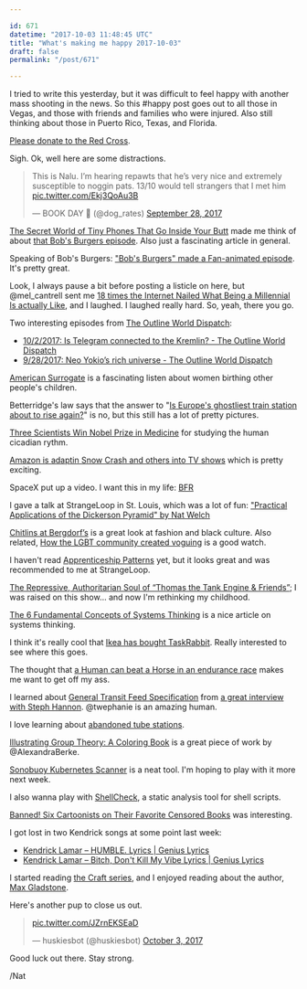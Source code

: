 ```yaml
---

id: 671
datetime: "2017-10-03 11:48:45 UTC"
title: "What's making me happy 2017-10-03"
draft: false
permalink: "/post/671"

---
```


I tried to write this yesterday, but it was difficult to feel happy with another mass shooting in the news. So this #happy post goes out to all those in Vegas, and those with friends and families who were injured. Also still thinking about those in Puerto Rico, Texas, and Florida.

[Please donate to the Red Cross](https://www.redcross.org/donate/donation).

Sigh. Ok, well here are some distractions.

<blockquote class="twitter-tweet" data-lang="en"><p lang="en" dir="ltr">This is Nalu. I’m hearing repawts that he’s very nice and extremely susceptible to noggin pats. 13/10 would tell strangers that I met him <a href="https://t.co/Ekj3QoAu3B">pic.twitter.com/Ekj3QoAu3B</a></p>&mdash; BOOK DAY 🐶 (@dog_rates) <a href="https://twitter.com/dog_rates/status/913436080363499520?ref_src=twsrc%Etfw">September 28, 2017</a></blockquote>
<script async src="//platform.twitter.com/widgets.js" charset="utf-8"></script>

[The Secret World of Tiny Phones That Go Inside Your Butt](https://www.vice.com/en_us/article/zngpz4/prison-phones-that-go-up-your-bum) made me think of about [that Bob's Burgers episode](https://www.youtube.com/watch?v=hng5GGLgFAg). Also just a fascinating article in general.

Speaking of Bob's Burgers: ["Bob's Burgers" made a Fan-animated episode](https://www.buzzfeed.com/alivelez/bobs-burgers-fan-art-for-the-win?ref=bffbmain#.hs7YaplB5). It's pretty great.


Look, I always pause a bit before posting a listicle on here, but @mel_cantrell sent me [18 times the Internet Nailed What Being a Millennial Is actually Like](https://www.buzzfeed.com/katangus/im-never-going-to-retire#.wkkmzzRJ2), and I laughed. I laughed really hard. So, yeah, there you go.

Two interesting episodes from [The Outline World Dispatch](https://theoutline.com/post/1359/the-outline-world-dispatch):

 - [10/2/2017: Is Telegram connected to the Kremlin? - The Outline World Dispatch](http://pca.st/cth6)
 - [9/28/2017: Neo Yokio’s rich universe - The Outline World Dispatch](http://pca.st/TGbP)

[American Surrogate](http://www.npr.org/2017/09/06/548819214/rough-translation-american-surrogates) is a fascinating listen about women birthing other people's children.

Betterridge's law says that the answer to "[Is Europe's ghostliest train station about to rise again?](http://www.bbc.com/news/magazine-41445860)" is no, but this still has a lot of pretty pictures.

[Three Scientists Win Nobel Prize in Medicine](https://nyti.ms/2fJw8tL) for studying the human cicadian rythm.

[Amazon is adaptin Snow Crash and others into TV shows](http://variety.com/2017/tv/news/amazon-studios-lazarus-snow-crash-ringworld-1202576048/) which is pretty exciting.

SpaceX put up a video. I want this in my life: [BFR](https://www.youtube.com/watch?v=zqE-ultsWt0&feature=youtu.be)

I gave a talk at StrangeLoop in St. Louis, which was a lot of fun: ["Practical Applications of the Dickerson Pyramid" by Nat Welch](https://www.youtube.com/watch?v=xWAfTAu0Mww&feature=youtu.be)

[Chitlins at Bergdorf’s](https://gimletmedia.com/episode/chitlins-at-bergdorfs/) is a great look at fashion and black culture. Also related, [How the LGBT community created voguing](https://www.youtube.com/watch?v=XJ6fqQX_e9U&feature=youtu.be) is a good watch.

I haven't read [Apprenticeship Patterns](http://chimera.labs.oreilly.com/books/1234000001813/index.html) yet, but it looks great and was recommended to me at StrangeLoop.

[The Repressive, Authoritarian Soul of “Thomas the Tank Engine & Friends”](https://www.newyorker.com/culture/rabbit-holes/the-repressive-authoritarian-soul-of-thomas-the-tank-engine-and-friends); I was raised on this show... and now I'm rethinking my childhood.

[The 6 Fundamental Concepts of Systems Thinking](https://medium.com/disruptive-design/tools-for-systems-thinkers-the-6-fundamental-concepts-of-systems-thinking-379cdac3dc6a?source=ifttt--------------2) is a nice article on systems thinking.

I think it's really cool that [Ikea has bought TaskRabbit](https://www.recode.net/2017/9/28/16377528/ikea-acquisition-taskrabbit-shopping-home-contract-labor). Really interested to see where this goes.

The thought that [a Human can beat a Horse in an endurance race](http://www.npr.org/sections/health-shots/2015/10/20/450068114/heres-how-you-can-outrun-a-horse) makes me want to get off my ass.

I learned about [General Transit Feed Specification](https://en.wikipedia.org/wiki/General_Transit_Feed_Specification) from [a great interview with Steph Hannon](https://venturebeat.com/2017/09/25/thriving-in-chaos-podcast/). @twephanie is an amazing human.

I love learning about [abandoned tube stations](https://www.youtube.com/watch?v=zOLQ3GqfNrQ&feature=youtu.be).

[Illustrating Group Theory: A Coloring Book](http://www.coloring-book.co/) is a great piece of work by @AlexandraBerke.

[Sonobuoy Kubernetes Scanner](https://blog.heptio.com/introducing-heptio-sonobuoy-scanner-a-web-based-tool-to-ensure-your-kubernetes-cluster-is-properly-9a0bb2c340b8?source=ifttt--------------2) is a neat tool. I'm hoping to play with it more next week.

I also wanna play with [ShellCheck](https://github.com/koalaman/shellcheck), a static analysis tool for shell scripts.

[Banned! Six Cartoonists on Their Favorite Censored Books](https://thenib.com/cartoonists-on-banned-books-week) was interesting.

I got lost in two Kendrick songs at some point last week:

 - [Kendrick Lamar – HUMBLE. Lyrics | Genius Lyrics](https://genius.com/Kendrick-lamar-humble-lyrics)
 - [Kendrick Lamar – Bitch, Don't Kill My Vibe Lyrics | Genius Lyrics](https://genius.com/Kendrick-lamar-bitch-dont-kill-my-vibe-lyrics)

I started reading [the Craft series](https://www.goodreads.com/series/91029-craft-sequence), and I enjoyed reading about the author, [Max Gladstone](https://whatever.scalzi.com/2013/10/31/the-big-idea-max-gladstone/).

Here's another pup to close us out.

<blockquote class="twitter-tweet" data-lang="en"><p lang="und" dir="ltr"><a href="https://t.co/JZrnEKSEaD">pic.twitter.com/JZrnEKSEaD</a></p>&mdash; huskiesbot (@huskiesbot) <a href="https://twitter.com/huskiesbot/status/915178449790173184?ref_src=twsrc%Etfw">October 3, 2017</a></blockquote>
<script async src="//platform.twitter.com/widgets.js" charset="utf-8"></script>

Good luck out there. Stay strong.

/Nat
